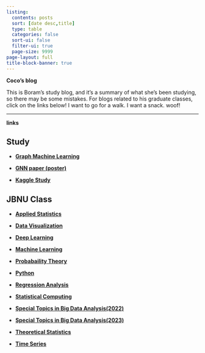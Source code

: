 ```yaml
---
listing:
  contents: posts
  sort: [date desc,title]
  type: table
  categories: false
  sort-ui: false
  filter-ui: true
  page-size: 9999
page-layout: full
title-block-banner: true
---
```




**Coco's blog**


This is Boram's study blog, and it's a summary of what she's been studying, so there may be some mistakes. 
For blogs related to his graduate classes, click on the links below! 
I want to go for a walk. I want a snack. woof!


---


**links**

::: {.panel-tabset} 

## Study

- [**Graph Machine Learning**](https://boram-coco.github.io/GML/)

- [**GNN paper (poster)**](https://boram-coco.github.io/GNNpaper/)

- [**Kaggle Study**](https://boram-coco.github.io/KS/)



## JBNU Class

- [**Applied Statistics**](https://boram-coco.github.io/AS/)

- [**Data Visualization**](https://boram-coco.github.io/DV/)

- [**Deep Learning**](https://boram-coco.github.io/DL/)

- [**Machine Learning**](https://boram-coco.github.io/ML/)

- [**Probabaility Theory**](https://boram-coco.github.io/PT/)

- [**Python**](https://boram-coco.github.io/Python/)

- [**Regression Analysis**](https://boram-coco.github.io/DL/)

- [**Statistical Computing**](https://boram-coco.github.io/julia/)

- [**Special Topics in Big Data Analysis(2022)**](https://boram-coco.github.io/STBDA22/)

- [**Special Topics in Big Data Analysis(2023)**](https://boram-coco.github.io/STBDA23/)

- [**Theoretical Statistics**](https://boram-coco.github.io/ThS/)

- [**Time Series**](https://boram-coco.github.io/TS/)



:::
